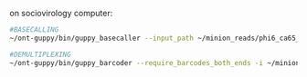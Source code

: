 
on sociovirology computer:
```bash
#BASECALLING
~/ont-guppy/bin/guppy_basecaller --input_path ~/minion_reads/phi6_ca65_run2/20210709_2221_MN23913_FAL59701_50e0cf62/fast5_pass --save_path ~/minion_reads/phi6_ca65_run2/20210709_2221_MN23913_FAL59701_50e0cf62/fastq_hac --config dna_r9.4.1_450bps_hac.cfg -x cuda:0 --num_callers 8

#DEMULTIPLEXING
~/ont-guppy/bin/guppy_barcoder --require_barcodes_both_ends -i ~/minion_reads/phi6_ca65_run2/20210709_2221_MN23913_FAL59701_50e0cf62/fastq_hac -s ~/minion_reads/phi6_ca65_run2/20210709_2221_MN23913_FAL59701_50e0cf62/fastq_hac/demultiplexed --arrangements_files "barcode_arrs_nb12.cfg barcode_arrs_nb24.cfg" -x cuda:0 --worker_threads 8
```
